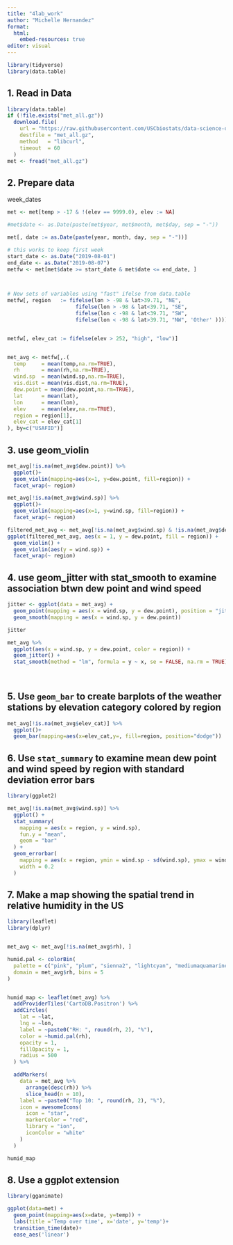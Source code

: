```yaml
---
title: "4lab_work"
author: "Michelle Hernandez"
format:
  html:
    embed-resources: true
editor: visual
---
```


```r
library(tidyverse)
library(data.table)
```

## 1. Read in Data

```r
library(data.table)
if (!file.exists("met_all.gz"))
  download.file(
    url = "https://raw.githubusercontent.com/USCbiostats/data-science-data/master/02_met/met_all.gz",
    destfile = "met_all.gz",
    method   = "libcurl",
    timeout  = 60
  )
met <- fread("met_all.gz")
```

## 2. Prepare data

week_dates

```r
met <- met[temp > -17 & !(elev == 9999.0), elev := NA]

#met$date <- as.Date(paste(met$year, met$month, met$day, sep = "-"))

met[, date := as.Date(paste(year, month, day, sep = "-"))]

# this works to keep first week
start_date <- as.Date("2019-08-01")
end_date <- as.Date("2019-08-07")
metfw <- met[met$date >= start_date & met$date <= end_date, ]



# New sets of variables using "fast" ifelse from data.table
metfw[, region   := fifelse(lon > -98 & lat>39.71, "NE",
                      fifelse(lon > -98 & lat<39.71, "SE",
                      fifelse(lon < -98 & lat<39.71, "SW",
                      fifelse(lon < -98 & lat>39.71, "NW", 'Other' ))))]


metfw[, elev_cat := fifelse(elev > 252, "high", "low")]


met_avg <- metfw[,.(
  temp     = mean(temp,na.rm=TRUE),
  rh       = mean(rh,na.rm=TRUE),
  wind.sp  = mean(wind.sp,na.rm=TRUE),
  vis.dist = mean(vis.dist,na.rm=TRUE),
  dew.point = mean(dew.point,na.rm=TRUE),
  lat      = mean(lat),
  lon      = mean(lon), 
  elev     = mean(elev,na.rm=TRUE),
  region = region[1],     
  elev_cat = elev_cat[1] 
), by=c("USAFID")]
```

## 3. use geom_violin

```r
met_avg[!is.na(met_avg$dew.point)] %>%
  ggplot()+
  geom_violin(mapping=aes(x=1, y=dew.point, fill=region)) +
  facet_wrap(~ region)

```

```r
met_avg[!is.na(met_avg$wind.sp)] %>%
  ggplot()+
  geom_violin(mapping=aes(x=1, y=wind.sp, fill=region)) +
  facet_wrap(~ region)
```

```r
filtered_met_avg <- met_avg[!is.na(met_avg$wind.sp) & !is.na(met_avg$dew.point), ]
ggplot(filtered_met_avg, aes(x = 1, y = dew.point, fill = region)) +
  geom_violin() +
  geom_violin(aes(y = wind.sp)) +
  facet_wrap(~ region)

```

## 4. use geom_jitter with stat_smooth to examine association btwn dew point and wind speed

```r
jitter <- ggplot(data = met_avg) + 
  geom_point(mapping = aes(x = wind.sp, y = dew.point), position = "jitter") + 
  geom_smooth(mapping = aes(x = wind.sp, y = dew.point))

jitter
```

```r
met_avg %>%
  ggplot(aes(x = wind.sp, y = dew.point, color = region)) +
  geom_jitter() +
  stat_smooth(method = "lm", formula = y ~ x, se = FALSE, na.rm = TRUE) 
  
  


```

## 5. **Use `geom_bar` to create barplots of the weather stations by elevation category colored by region**

```r
met_avg[!is.na(met_avg$elev_cat)] %>%
  ggplot()+
  geom_bar(mapping=aes(x=elev_cat,y=, fill=region, position="dodge"))


```

## 6. **Use `stat_summary` to examine mean dew point and wind speed by region with standard deviation error bars**

```r
library(ggplot2)

met_avg[!is.na(met_avg$wind.sp)] %>%
  ggplot() +
  stat_summary(
    mapping = aes(x = region, y = wind.sp),
    fun.y = "mean",
    geom = "bar"
  ) +
  geom_errorbar(
    mapping = aes(x = region, ymin = wind.sp - sd(wind.sp), ymax = wind.sp + sd(wind.sp)),
    width = 0.2
  )


```

## 7. **Make a map showing the spatial trend in relative humidity in the US**

```r

library(leaflet)
library(dplyr)


met_avg <- met_avg[!is.na(met_avg$rh), ]

humid.pal <- colorBin(
  palette = c("pink", "plum", "sienna2", "lightcyan", "mediumaquamarine"),  # Customize your colors here
  domain = met_avg$rh, bins = 5
)


humid_map <- leaflet(met_avg) %>%
  addProviderTiles('CartoDB.Positron') %>%
  addCircles(
    lat = ~lat, 
    lng = ~lon,
    label = ~paste0("RH: ", round(rh, 2), "%"),
    color = ~humid.pal(rh),
    opacity = 1,
    fillOpacity = 1,
    radius = 500
  ) %>%

  addMarkers(
    data = met_avg %>%
      arrange(desc(rh)) %>%
      slice_head(n = 10),
    label = ~paste0("Top 10: ", round(rh, 2), "%"),
    icon = awesomeIcons(
      icon = "star",
      markerColor = "red",
      library = "ion",
      iconColor = "white"
    )
  )

humid_map


```

## 8. **Use a ggplot extension**

```r
library(gganimate)
```

```r

ggplot(data=met) + 
  geom_point(mapping=aes(x=date, y=temp)) +
  labs(title ='Temp over time', x='date', y='temp')+
  transition_time(date)+
  ease_aes('linear')
  
```
